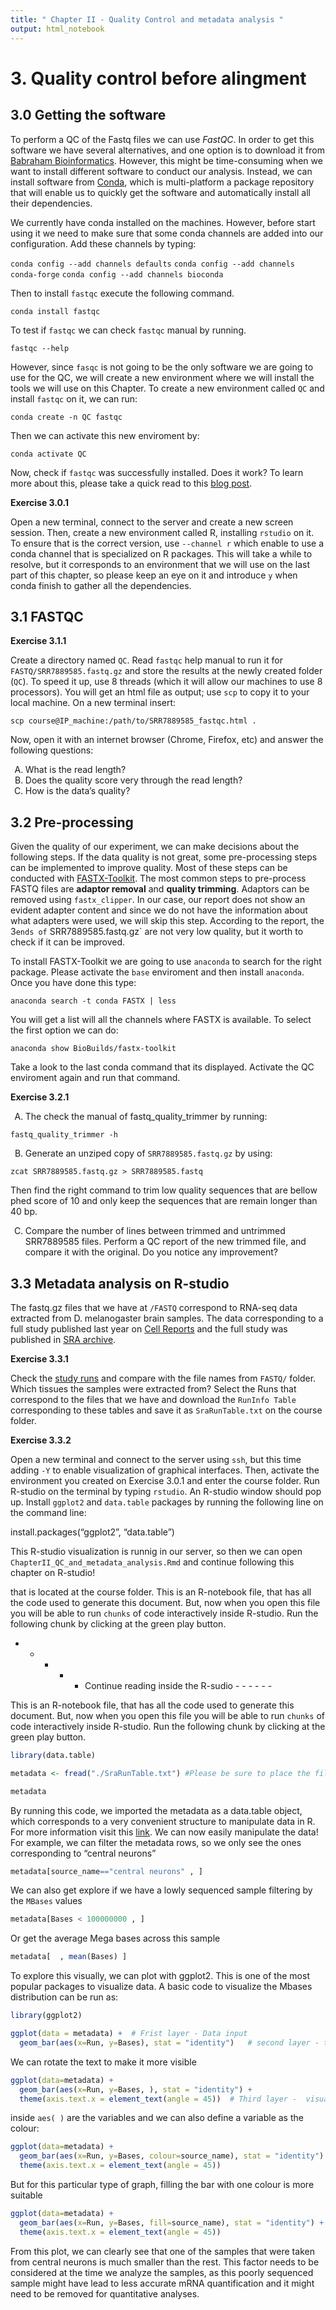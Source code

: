 ```yaml
---
title: " Chapter II - Quality Control and metadata analysis "
output: html_notebook
---
```





# 3. Quality control before alingment


## 3.0 Getting the software

To perform a QC of the Fastq files we can use *FastQC*. In order to get this software we have several alternatives, and one option is to download it from [Babraham Bioinformatics](https://www.bioinformatics.babraham.ac.uk/projects/fastqc/). However, this might be time-consuming when we want to install different software to conduct our analysis. Instead, we can install software from [Conda](https://docs.conda.io/en/latest/), which is multi-platform a package repository that will enable us to quickly get the software and automatically install all their dependencies. 

We currently have conda installed on the machines. However, before start using it we need to make sure that some conda channels are added into our configuration. Add these channels by typing:

`conda config --add channels defaults`
`conda config --add channels conda-forge`
`conda config --add channels bioconda`


Then to install `fastqc` execute the following command.

`conda install fastqc`

To test if `fastqc` we can check `fastqc` manual by running.

`fastqc --help`

However, since `fasqc` is not going to be the only software we are going to use for the QC, we will create a new environment where we will install the tools we will use on this Chapter. To create a new environment called `QC` and install `fastqc` on it, we can run:

`conda create -n QC fastqc`

Then we can activate this new enviroment by:

`conda activate QC`

Now, check if `fastqc` was successfully installed. Does it work? To learn more about this, please take a quick read to this [blog post](https://john-quensen.com/tutorials/conda-and-virtual-environments/). 

**Exercise 3.0.1**

Open a new terminal, connect to the server and create a new screen session. Then, create a new environment called R, installing `rstudio` on it. To ensure that is the correct version, use `--channel r` which enable to use a conda channel that is specialized on R packages. This will take a while to resolve, but it corresponds to an environment that we will use on the last part of this chapter, so please keep an eye on it and introduce `y` when conda finish to gather all the dependencies. 

## 3.1 FASTQC


**Exercise 3.1.1**

Create a directory named `QC`. Read `fastqc` help manual to run it for `FASTQ/SRR7889585.fastq.gz` and store the results at the newly created folder (`QC`). To speed it up, use 8 threads (which it will allow our machines to use 8 processors). You will get an html file as output; use `scp` to copy it to your local machine. On a new terminal insert:

`scp course@IP_machine:/path/to/SRR7889585_fastqc.html .`

Now, open it with an internet browser (Chrome, Firefox, etc) and answer the following questions:

A) What is the read length?
B) Does the quality score very through the read length?
C) How is the data's quality?

## 3.2  Pre-processing

Given the quality of our experiment, we can make decisions about the following steps. If the data quality is not great, some pre-processing steps can be implemented to improve quality. Most of these steps can be conducted with [FASTX-Toolkit](http://hannonlab.cshl.edu/fastx_toolkit/commandline.html). 
The most common steps to pre-process FASTQ files are **adaptor removal** and **quality trimming**. Adaptors can be removed using `fastx_clipper`. In our case, our report does not show an evident adapter content and since we do not have the information about what adapters were used, we will skip this step. According to the report, the 3` ends of `
SRR7889585.fastq.gz` are not very low quality, but it worth to check if it can be improved. 

To install FASTX-Toolkit we are going to use `anaconda` to search for the right package. Please activate the `base` enviroment and then install `anaconda`. Once you have done this type:

`anaconda search -t conda FASTX | less `

You will get a list will all the channels where FASTX is available. To select the first option we can do:

`anaconda show BioBuilds/fastx-toolkit`

Take a look to the last conda command that its displayed. Activate the QC enviroment again and run that command. 


**Exercise 3.2.1**


A) The check the manual of fastq_quality_trimmer by running:

`fastq_quality_trimmer -h`

B) Generate an unziped copy of `SRR7889585.fastq.gz` by using:

`zcat SRR7889585.fastq.gz > SRR7889585.fastq`

Then find the right command to trim low quality sequences that are bellow phed score of 10 and only keep the sequences that are remain longer than 40 bp. 

C) Compare the number of lines between trimmed and untrimmed SRR7889585 files. Perform a QC report of the new trimmed file, and compare it with the original. Do you notice any improvement? 


## 3.3 Metadata analysis on R-studio


The fastq.gz files that we have at `/FASTQ` correspond to RNA-seq data extracted from D. melanogaster brain samples. The data corresponding to a full study published last year on [Cell Reports](https://www.ncbi.nlm.nih.gov//pubmed/30355484) and the full study was published in [SRA archive](https://trace.ncbi.nlm.nih.gov/Traces/sra/?study=SRP162335). 

**Exercise 3.3.1**

Check the [study runs](https://trace.ncbi.nlm.nih.gov/Traces/study/?acc=SRP162335) and compare with the file names from `FASTQ/` folder. Which tissues the samples were extracted from? Select the Runs that correspond to the files that we have and download the `RunInfo Table` corresponding to these tables and save it as `SraRunTable.txt` on the course folder. 

**Exercise 3.3.2**


Open a new terminal and connect to the server using `ssh`, but this time adding `-Y` to enable visualization of graphical interfaces. Then, activate the environment you created on Exercise 3.0.1 and enter the course folder. Run R-studio on the terminal by typing `rstudio`. An R-studio window should pop up. Install `ggplot2` and `data.table` packages by running the following line on the command line:

install.packages("ggplot2", "data.table")

This R-studio visualization is runnig in our server, so then we can open
`ChapterII_QC_and_metadata_analysis.Rmd` and continue following this chapter on R-studio! 

 that is located at the course folder. This is an R-notebook file, that has all the code used to generate this document. But, now when you open this file you will be able to run `chunks` of code interactively inside R-studio. Run the following chunk by clicking at the green play button.

- - - - - Continue reading inside the R-sudio - - - - - -

 This is an R-notebook file, that has all the code used to generate this document. But, now when you open this file you will be able to run `chunks` of code interactively inside R-studio. Run the following chunk by clicking at the green play button.

```r

library(data.table)

metadata <- fread("./SraRunTable.txt") #Please be sure to place the file under ~/RNA_seq_course2020

metadata
```


By running this code, we imported the metadata as a data.table object, which corresponds to a very convenient structure to manipulate data in R. For more information visit this [link](https://www.datacamp.com/community/tutorials/data-table-cheat-sheet). We can now easily manipulate the data! For example, we can filter the metadata rows, so we only see the ones corresponding to "central neurons"


```r
metadata[source_name=="central neurons" , ]
```


We can also get explore if we have a lowly sequenced sample filtering by the `MBases` values

```r

metadata[Bases < 100000000 , ]
```


Or get the average Mega bases across this sample

```r

metadata[  , mean(Bases) ]

```


To explore this visually, we can plot with ggplot2. This is one of the most popular packages to visualize data. A basic code to visualize the Mbases distribution can be run as:

```r
library(ggplot2)

ggplot(data = metadata) +  # Frist layer - Data input
  geom_bar(aes(x=Run, y=Bases), stat = "identity")   # second layer - type of plot and axis

```


We can rotate the text to make it more visible

```r

ggplot(data=metadata) +
  geom_bar(aes(x=Run, y=Bases, ), stat = "identity") + 
  theme(axis.text.x = element_text(angle = 45))  # Third layer -  visual configuration

```


inside `aes( )` are the variables and we can also define a variable as the colour:


```r
ggplot(data=metadata) +
  geom_bar(aes(x=Run, y=Bases, colour=source_name), stat = "identity") + 
  theme(axis.text.x = element_text(angle = 45))
```

But for this particular type of graph, filling the bar with one colour is more suitable

```r
ggplot(data=metadata) +
  geom_bar(aes(x=Run, y=Bases, fill=source_name), stat = "identity") + 
  theme(axis.text.x = element_text(angle = 45))
```


From this plot, we can clearly see that one of the samples that were taken from central neurons is much smaller than the rest. This factor needs to be considered at the time we analyze the samples, as this poorly sequenced sample might have lead to less accurate mRNA quantification and it might need to be removed for quantitative analyses. 



